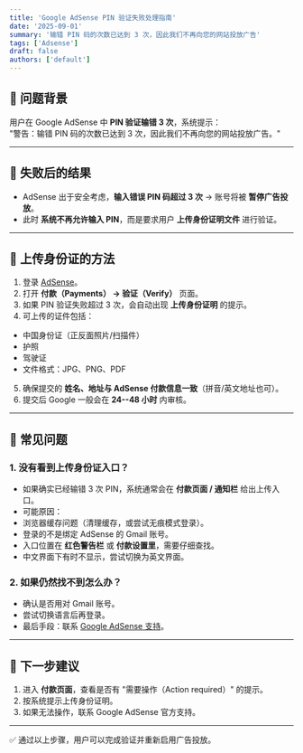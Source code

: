 ```yaml
---
title: 'Google AdSense PIN 验证失败处理指南'
date: '2025-09-01'
summary: '输错 PIN 码的次数已达到 3 次，因此我们不再向您的网站投放广告'
tags: ['Adsense']
draft: false
authors: ['default']
---
```


## 📌 问题背景

用户在 Google AdSense 中 **PIN 验证输错 3 次**，系统提示：\
"警告：输错 PIN 码的次数已达到 3 次，因此我们不再向您的网站投放广告。"

------------------------------------------------------------------------

## 📌 失败后的结果

-   AdSense 出于安全考虑，**输入错误 PIN 码超过 3 次** → 账号将被
**暂停广告投放**。
-   此时 **系统不再允许输入 PIN**，而是要求用户 **上传身份证明文件**
进行验证。

------------------------------------------------------------------------

## 📌 上传身份证的方法

1.  登录 [AdSense](https://www.google.com/adsense/)。
2.  打开 **付款（Payments） → 验证（Verify）** 页面。
3.  如果 PIN 验证失败超过 3 次，会自动出现 **上传身份证明** 的提示。
4.  可上传的证件包括：
-   中国身份证（正反面照片/扫描件）
-   护照
-   驾驶证
-   文件格式：JPG、PNG、PDF
5.  确保提交的 **姓名、地址与 AdSense
付款信息一致**（拼音/英文地址也可）。
6.  提交后 Google 一般会在 **24--48 小时** 内审核。

------------------------------------------------------------------------

## 📌 常见问题

### 1. 没有看到上传身份证入口？

-   如果确实已经输错 3 次 PIN，系统通常会在 **付款页面 / 通知栏**
给出上传入口。
-   可能原因：
-   浏览器缓存问题（清理缓存，或尝试无痕模式登录）。
-   登录的不是绑定 AdSense 的 Gmail 账号。
-   入口位置在 **红色警告栏** 或 **付款设置里**，需要仔细查找。
-   中文界面下有时不显示，尝试切换为英文界面。

### 2. 如果仍然找不到怎么办？

-   确认是否用对 Gmail 账号。
-   尝试切换语言后再登录。
-   最后手段：联系 [Google AdSense
支持](https://support.google.com/adsense/gethelp)。

------------------------------------------------------------------------

## 📌 下一步建议

1.  进入 **付款页面**，查看是否有 "需要操作（Action required）" 的提示。
2.  按系统提示上传身份证明。
3.  如果无法操作，联系 Google AdSense 官方支持。

------------------------------------------------------------------------

✅ 通过以上步骤，用户可以完成验证并重新启用广告投放。